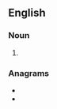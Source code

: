 {{also|Friers}}
==English==

===Noun===
{{head|en|noun plural form}}

# {{plural of|frier|lang=en}}

===Anagrams===
* {{l|en|Ferris}}
* {{l|en|firers}}